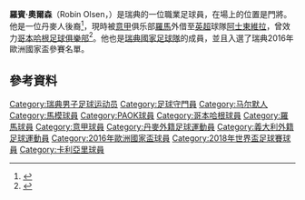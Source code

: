 {{noteTA
|G1=football
|G2=uefa
|1=zh-hans:奥尔森;zh-hk:奧臣;zh-tw:奧爾森;
}}
{{Infobox football biography
| name = 羅賓·奧爾森<br>Robin Olsen
| image = SWE-SWI (8) (cropped).jpg
| image_size = 
| caption = 
| fullname = Robin Patrick Olsen<ref name="FIFA">{{cite web |url=https://tournament.fifadata.com/documents/FWC/2018/pdf/FWC_2018_SQUADLISTS.PDF |title=2018 FIFA World Cup Russia – List of Players |website=FIFA.com |publisher=Fédération Internationale de Football Association |format=PDF |date=4 June 2018 |access-date=4 June 2018 |archive-url=https://web.archive.org/web/20180619164139/https://tournament.fifadata.com/documents/FWC/2018/pdf/FWC_2018_SQUADLISTS.PDF |archive-date=2018-06-19 |dead-url=yes }}</ref>
| birth_date = {{Birth date and age|1990|1|8|df=y}}
| birth_place = [[瑞典|瑞典]][[馬模|馬模]]
| height = 1.98 m<ref name="FIFA"/>
| position = [[守門員|守門員]]
| currentclub = [[阿士東維拉足球會|阿士東維拉]] 
| clubnumber = -
| youthyears1 = 1997–2000
| youthclubs1 = [[馬模FF|馬模]]
| youthyears2 = 2001
| youthclubs2 = BK Olympic
| youthyears3 = 2002–2006
| youthclubs3 = FC Malmö
| youthyears4 = 2006–2007
| youthclubs4 = Bunkeflo IF
| years1 = 2007–2009
| clubs1 = IF Limhamn Bunkeflo
| caps1 = 8
| goals1 = 0
| years2 = 2010
| clubs2 = Bunkeflo FF
| caps2 = 18
| goals2 = 0
| years3 = 2011
| clubs3 = IFK Klagshamn
| caps3 = 19
| goals3 = 0
| years4 = 2012–2015
| clubs4 = [[馬模FF|馬模]]
| caps4 = 53
| goals4 = 0
| years5 = 2015–2016
| clubs5 = [[PAOK足球俱樂部|PAOK]]
| caps5 = 11
| goals5 = 0
| years6 = 2016
| clubs6 = → [[哥本哈根足球俱樂部|哥本哈根]] (外借)
| caps6 = 14
| goals6 = 0
| years7 = 2016–2018
| clubs7 = [[哥本哈根足球俱樂部|哥本哈根]]
| caps7 = 57
| goals7 = 0
| years8 = 2018–2022
| clubs8 = [[羅馬體育會|羅馬]]
| caps8 = 27
| goals8 = 0
| years9 = 2019–2020
| clubs9 = → [[卡利亞里足球會|卡利亞里]] (外借)
| caps9 = 17
| goals9 = 0
| years10 = 2020–2021
| clubs10 = → [[埃弗顿足球俱乐部|埃弗顿]] (外借)
| caps10 = 7
| goals10 = 0
| years11 = 2021–2022
| clubs11 = → [[谢菲尔德联足球俱乐部|錫菲聯]] (外借)
| caps11 = 11
| goals11 = 0
| years12 = 2022
| clubs12 = → [[阿士東維拉足球會|阿士東維拉]] (外借)
| caps12 = 1
| goals12 = 0
| years13 = 2022–
| clubs13 = [[阿士東維拉足球會|阿士東維拉]]
| caps13 = 0
| goals13 = 0
| nationalyears1 = 2015–
| nationalteam1 = [[瑞典國家足球隊|瑞典]]
| nationalcaps1 = 54
| nationalgoals1 = 0<!-- When you update this parameter, please update the nationalteam-update parameter! -->
| club-update = 2022年1月18日
| ntupdate = 2021年11月14日
}}

'''羅賓·奧爾森'''（Robin Olsen，{{bd|1990年|1月8日}}）是瑞典的一位職業足球員，在場上的位置是門將。他是一位丹麥人後裔<ref name="sweden">{{cite web | url=http://www.sydsvenskan.se/sport/ny-i-mff-men-foredrar-danmark/ | title=Ny i MFF men föredrar Danmark | publisher=Sydsvenskan | work=sydsvenskan.se | date=28 October 2011 | accessdate=2 October 2012 | lang、uage=sv}}</ref>，現時被[[意甲|意甲]]俱乐部[[羅馬體育會|羅馬]]外借至[[英超|英超]]球隊[[阿士東維拉足球會|阿士東維拉]]，曾效力[[哥本哈根足球俱樂部|哥本哈根足球俱樂部]]<ref name="www.paokfc.gr">{{cite web|publisher=www.paokfc.gr|script-title=el:Στην Κοπεγχάγη ο Όλσεν|url=http://www.paokfc.gr/nea/20160524-stin-kopeghagi-o-olsen/|language=el|accessdate=24 May 2016|archive-date=2017-09-21|archive-url=https://web.archive.org/web/20170921192106/http://www.paokfc.gr/nea/20160524-stin-kopeghagi-o-olsen/|dead-url=no}}</ref>。他也是[[瑞典國家足球隊|瑞典國家足球隊]]的成員，並且入選了瑞典2016年歐洲國家盃參賽名單。

==參考資料==
{{reflist}}

<!--{{羅馬球員名單}}-->
{{阿士東維拉球員名單}}
{{2016年歐洲國家盃瑞典參賽名單}}
{{2018年世界盃足球賽瑞典參賽名單}}
{{2020年欧洲足球锦标赛瑞典参赛名单}}

{{DEFAULTSORT:Olsen, Robin}}
[[Category:瑞典男子足球运动员|Category:瑞典男子足球运动员]]
[[Category:足球守門員|Category:足球守門員]]
[[Category:马尔默人|Category:马尔默人]]
[[Category:馬模球員|Category:馬模球員]]
[[Category:PAOK球員|Category:PAOK球員]]
[[Category:哥本哈根球員|Category:哥本哈根球員]]
[[Category:羅馬球員|Category:羅馬球員]]
[[Category:意甲球員|Category:意甲球員]]
[[Category:丹麥外籍足球運動員|Category:丹麥外籍足球運動員]]
[[Category:義大利外籍足球運動員|Category:義大利外籍足球運動員]]
[[Category:2016年歐洲國家盃球員|Category:2016年歐洲國家盃球員]]
[[Category:2018年世界盃足球賽球員|Category:2018年世界盃足球賽球員]]
[[Category:卡利亞里球員|Category:卡利亞里球員]]